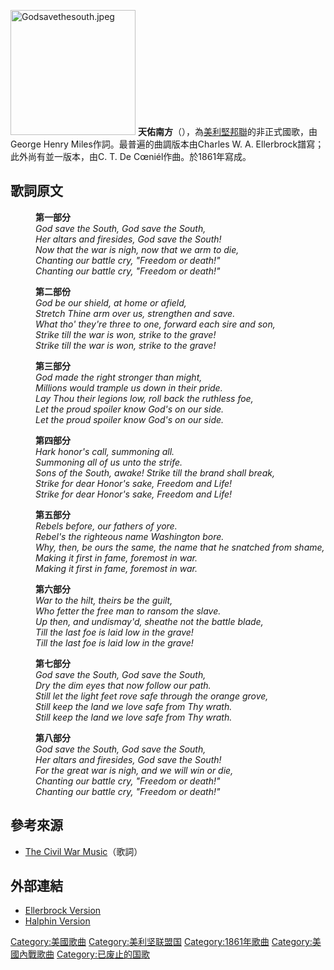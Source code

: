 {{unreferenced|time=2010-10-16T09:13:07+00:00}}
[[File:Godsavethesouth.jpeg|200px]]
'''天佑南方'''（{{lang-en|God Save the South}}），為[[美利堅邦聯|美利堅邦聯]]的非正式國歌，由George Henry Miles作詞。最普遍的曲調版本由Charles W. A. Ellerbrock譜寫；此外尚有並一版本，由C. T. De Cœniél作曲。於1861年寫成。

== 歌詞原文 ==

:'''第一部分'''
:''God save the South, God save the South,''
:''Her altars and firesides, God save the South!''
:''Now that the war is nigh, now that we arm to die,''
:''Chanting our battle cry, "Freedom or death!"''
:''Chanting our battle cry, "Freedom or death!"''


:'''第二部份'''
:''God be our shield, at home or afield,''
:''Stretch Thine arm over us, strengthen and save.''
:''What tho' they're three to one, forward each sire and son,''
:''Strike till the war is won, strike to the grave!''
:''Strike till the war is won, strike to the grave!''


:'''第三部分'''
:''God made the right stronger than might,''
:''Millions would trample us down in their pride.''
:''Lay Thou their legions low, roll back the ruthless foe,''
:''Let the proud spoiler know God's on our side.''
:''Let the proud spoiler know God's on our side.''


:'''第四部分'''
:''Hark honor's call, summoning all.''
:''Summoning all of us unto the strife.''
:''Sons of the South, awake! Strike till the brand shall break,''
:''Strike for dear Honor's sake, Freedom and Life!''
:''Strike for dear Honor's sake, Freedom and Life!''


:'''第五部分'''
:''Rebels before, our fathers of yore.''
:''Rebel's the righteous name Washington bore.''
:''Why, then, be ours the same, the name that he snatched from shame,''
:''Making it first in fame, foremost in war.''
:''Making it first in fame, foremost in war.''


:'''第六部分'''
:''War to the hilt, theirs be the guilt,''
:''Who fetter the free man to ransom the slave.''
:''Up then, and undismay'd, sheathe not the battle blade,''
:''Till the last foe is laid low in the grave!''
:''Till the last foe is laid low in the grave!''


:'''第七部分'''
:''God save the South, God save the South,''
:''Dry the dim eyes that now follow our path.''
:''Still let the light feet rove safe through the orange grove,''
:''Still keep the land we love safe from Thy wrath.''
:''Still keep the land we love safe from Thy wrath.''


:'''第八部分'''
:''God save the South, God save the South,''
:''Her altars and firesides, God save the South!''
:''For the great war is nigh, and we will win or die,''
:''Chanting our battle cry, "Freedom or death!"''
:''Chanting our battle cry, "Freedom or death!"''

==參考來源==
*[http://www.civilwarmusic.net/display_song.php?song=godsave The Civil War Music]{{Wayback|url=http://www.civilwarmusic.net/display_song.php?song=godsave |date=20080412231724 }}（歌詞）

==外部連結==
*[https://web.archive.org/web/20081119134952/http://www.civilwar.org/historyclassroom/hc_GodSave.htm Ellerbrock Version]
*[http://david.national-anthems.net/csa.htm Halphin Version] {{Wayback|url=http://david.national-anthems.net/csa.htm |date=20080610064923 }}

[[Category:美國歌曲|Category:美國歌曲]]
[[Category:美利坚联盟国|Category:美利坚联盟国]]
[[Category:1861年歌曲|Category:1861年歌曲]]
[[Category:美國內戰歌曲|Category:美國內戰歌曲]]
[[Category:已废止的国歌|Category:已废止的国歌]]